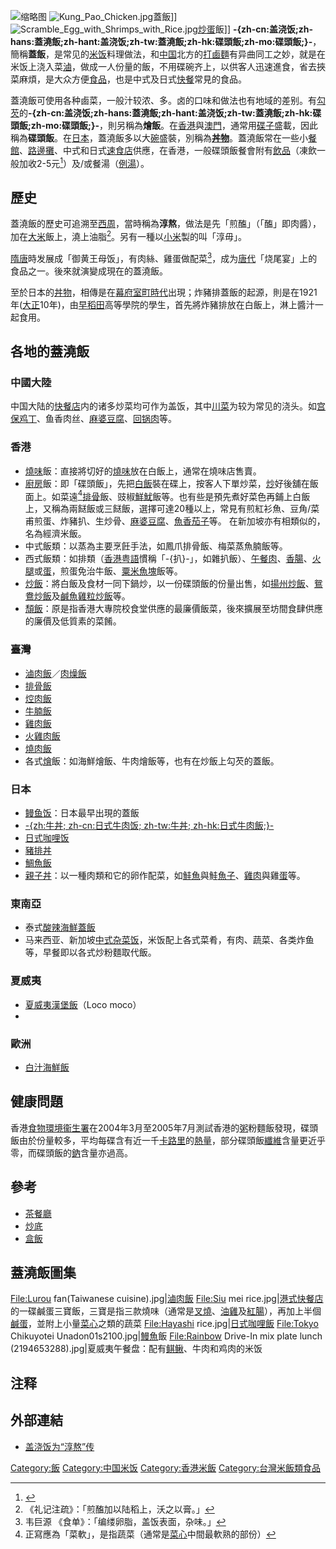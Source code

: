{{redirect2|蓋飯|日式蓋飯|丼物}}
[[File:My_old_mother_pork_chop_rice_with_onion_in_home.jpg|缩略图]]
[[File:Kung_Pao_Chicken.jpg|thumb]]蓋飯]]
[[File:Scramble_Egg_with_Shrimps_with_Rice.jpg|thumb]][[炒蛋|炒蛋]]飯]]
'''-{zh-cn:盖浇饭;zh-hans:蓋澆飯;zh-hant:盖浇饭;zh-tw:蓋澆飯;zh-hk:碟頭飯;zh-mo:碟頭飯;}-'''，簡稱'''蓋飯'''，是常见的[[米饭|米饭]]料理做法，和[[中国|中国]]北方的[[打鹵麵|打鹵麵]]有异曲同工之妙，就是在米饭上浇入菜[[滷|滷]]，做成一人份量的飯，不用碟碗齐上，以供客人迅速進食，省去挾菜麻煩，是大众方便[[食品|食品]]，也是中式及日式[[快餐|快餐]]常見的食品。

蓋澆飯可使用各种鹵菜，一般汁较浓、多。卤的口味和做法也有地域的差别。有[[勾芡|勾芡]]的'''-{zh-cn:盖浇饭;zh-hans:蓋澆飯;zh-hant:盖浇饭;zh-tw:蓋澆飯;zh-hk:碟頭飯;zh-mo:碟頭飯;}-'''，則另稱為'''燴飯'''。在[[香港|香港]]與[[澳門|澳門]]，通常用[[碟子|碟子]]盛載，因此稱為'''碟頭飯'''。在[[日本|日本]]，蓋澆飯多以大[[碗|碗]]盛裝，別稱為'''[[丼物|丼物]]'''。蓋澆飯常在一些小[[餐館|餐館]]、[[路邊攤|路邊攤]]、中式和日式[[速食店|速食店]]供應，在香港，一般碟頭飯餐會附有[[飲品|飲品]]（凍飲一般加收2-5元<ref>{{Cite journal|title=茶餐廳|url=https://zh-yue.wikipedia.org/w/index.php?title=%E8%8C%B6%E9%A4%90%E5%BB%B3&oldid=1731397|date=2021-11-21|journal=維基百科，自由嘅百科全書}}</ref>）及/或餐湯（[[例湯|例湯]]）。

==歷史==
蓋澆飯的歷史可追溯至[[西周|西周]]，當時稱為'''淳熬'''，做法是先「煎醢」（「醢」即肉醬），加在[[大米|大米]]飯上，澆上油脂<ref>《礼记注疏》：「煎醢加以陆稻上，沃之以膏。」</ref>。另有一種以[[小米|小米]]製的叫「淳毋」。

[[隋唐|隋唐]]時发展成「御黄王母饭」，有肉絲、雞蛋做配菜<ref>韦巨源 《食单》：「编缕卵脂，盖饭表面，杂味。」</ref>，成为[[唐代|唐代]]「烧尾宴」上的食品之一。後來就演變成現在的蓋澆飯。

至於日本的[[丼物|丼物]]，相傳是在[[幕府|幕府]][[室町時代|室町時代]]出現；炸豬排蓋飯的起源，則是在1921年([[大正|大正]]10年)，由[[早稻田|早稻田]]高等學院的學生，首先將炸豬排放在白飯上，淋上醬汁一起食用。

==各地的蓋澆飯==

===中國大陸===
中国大陆的[[快餐店|快餐店]]内的诸多炒菜均可作为盖饭，其中[[川菜|川菜]]为较为常见的浇头。如[[宫保鸡丁|宫保鸡丁]]、鱼香肉丝、[[麻婆豆腐|麻婆豆腐]]、[[回锅肉|回锅肉]]等。

===香港===
*[[燒味|燒味]]飯：直接將切好的[[燒味|燒味]]放在白飯上，通常在燒味店售賣。
*[[廚房|廚房]]飯：即「碟頭飯」，先把[[白飯|白飯]]裝在碟上，按客人下單炒菜，[[炒|炒]]好後舖在飯面上。如菜遠<ref>正寫應為「菜軟」，是指蔬菜（通常是[[菜心|菜心]]中間最軟熟的部份）</ref>[[排骨|排骨]]飯、豉椒[[魷魚|鮮魷]]飯等。也有些是預先煮好菜色再鋪上白飯上，又稱為兩餸飯或三餸飯，選擇可達20種以上，常見有煎紅衫魚、豆角/菜甫煎蛋、炸豬扒、生炒骨、[[麻婆豆腐|麻婆豆腐]]、[[魚香茄子|魚香茄子]]等。 在新加坡亦有相類似的，名為經濟米飯。
*中式飯類：以蒸為主要烹飪手法，如鳳爪排骨飯、梅菜蒸魚腩飯等。
*西式飯類：如排類（[[香港粤語|香港粤語]]慣稱「-{扒}-」，如雜扒飯）、[[午餐肉|午餐肉]]、[[香腸|香腸]]、[[火腿|火腿]]或[[蛋|蛋]]，煎蛋免治牛飯、[[粟米魚塊|粟米魚塊]]飯等。
*[[炒飯|炒飯]]：將白飯及食材一同下鍋炒，以一份碟頭飯的份量出售，如[[揚州炒飯|揚州炒飯]]、[[鴛鴦炒飯|鴛鴦炒飯]]及[[鹹魚雞粒炒飯|鹹魚雞粒炒飯]]等。
*[[頹飯|頹飯]]：原是指香港大專院校食堂供應的最廉價飯菜，後來擴展至坊間食肆供應的廉價及低質素的菜餚。

===臺灣===
*[[滷肉飯|滷肉飯]]／[[肉燥飯|肉燥飯]]
*[[排骨飯|排骨飯]]
*[[焢肉飯|焢肉飯]]
*[[牛腩飯|牛腩飯]]
*[[雞肉飯|雞肉飯]]
*[[火雞肉飯|火雞肉飯]]
*[[燒肉飯|燒肉飯]]
*各式[[燴|燴]]飯：如海鮮燴飯、牛肉燴飯等，也有在炒飯上勾芡的蓋飯。

===日本===
{{see also|丼物}}
*[[鳗鱼饭|鳗鱼饭]]：日本最早出現的蓋飯
*[[牛丼|-{zh:牛丼; zh-cn:日式牛肉饭; zh-tw:牛丼; zh-hk:日式牛肉飯;}-]]
*[[日式咖哩饭|日式咖哩饭]]
*[[豬排丼|豬排丼]]
*[[鯛魚飯|鯛魚飯]]
*[[親子丼|親子丼]]：以一種肉類和它的卵作配菜，如[[鮭魚|鮭魚]]與鮭[[魚子|魚子]]、[[雞肉|雞肉]]與雞[[蛋|蛋]]等。

===東南亞===
*泰式[[酸辣海鮮蓋飯|酸辣海鮮蓋飯]]
*马来西亚、新加坡[[中式杂菜饭|中式杂菜饭]]，米饭配上各式菜肴，有肉、蔬菜、各类炸鱼等，早餐即以各式炒粉麵取代飯。

===夏威夷===
*[[夏威夷漢堡飯|夏威夷漢堡飯]]（Loco moco）
*{{link-en|午餐盘|Plate lunch}}

===歐洲===
*[[白汁海鮮飯|白汁海鮮飯]]

==健康問題==
香港[[食物環境衞生署|食物環境衞生署]]在2004年3月至2005年7月測試香港的[[粥|粥]]粉麵飯發現，碟頭飯由於份量較多，平均每碟含有近一千[[卡路里|卡路里]]的[[熱量|熱量]]，部分碟頭飯[[纖維|纖維]]含量更近乎零，而碟頭飯的[[鈉|鈉]]含量亦過高。

==參考==
* [[茶餐廳|茶餐廳]]
* [[炒底_(茶餐廳)|炒底]]
* [[盒飯|盒飯]]

==蓋澆飯圖集==
<gallery>
File:Lurou fan(Taiwanese cuisine).jpg|[[滷肉飯|滷肉飯]]
File:Siu mei rice.jpg|[[港式快餐店|港式快餐店]]的一碟鹹蛋三寶飯，三寶是指三款燒味（通常是[[叉燒|叉燒]]、[[油雞|油雞]]及[[紅腸|紅腸]]），再加上半個[[鹹蛋|鹹蛋]]，並附上小量[[菜心|菜心]]之類的蔬菜
File:Hayashi rice.jpg|[[日式咖哩飯|日式咖哩飯]]
File:Tokyo Chikuyotei Unadon01s2100.jpg|[[鰻魚|鰻魚]]飯
File:Rainbow Drive-In mix plate lunch (2194653288).jpg|夏威夷午餐盘：配有[[鲯鳅|鲯鳅]]、牛肉和鸡肉的米饭
</gallery>

==注释==
{{Reflist}}

==外部連結==
*[http://news.xinhuanet.com/food/2005-08/08/content_3323531.htm 盖浇饭为“淳熬”传] {{Wayback|url=http://news.xinhuanet.com/food/2005-08/08/content_3323531.htm |date=20120904094954 }}

[[Category:飯|Category:飯]]
[[Category:中国米饭|Category:中国米饭]]
[[Category:香港米飯|Category:香港米飯]]
[[Category:台灣米飯類食品|Category:台灣米飯類食品]]